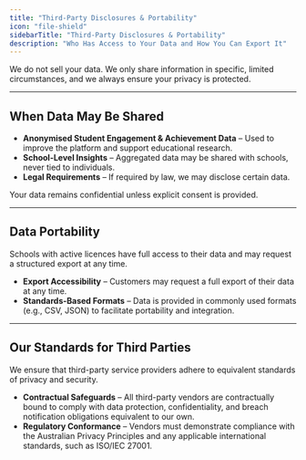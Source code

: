 ```yaml
---
title: "Third-Party Disclosures & Portability"
icon: "file-shield"
sidebarTitle: "Third-Party Disclosures & Portability"
description: "Who Has Access to Your Data and How You Can Export It"
---
```


We do not sell your data. We only share information in specific, limited circumstances, and we always ensure your privacy is protected.

---

## When Data May Be Shared
- **Anonymised Student Engagement & Achievement Data** – Used to improve the platform and support educational research.
- **School-Level Insights** – Aggregated data may be shared with schools, never tied to individuals.
- **Legal Requirements** – If required by law, we may disclose certain data.

Your data remains confidential unless explicit consent is provided.

---

## Data Portability
Schools with active licences have full access to their data and may request a structured export at any time.

- **Export Accessibility** – Customers may request a full export of their data at any time.
- **Standards-Based Formats** – Data is provided in commonly used formats (e.g., CSV, JSON) to facilitate portability and integration.

---

## Our Standards for Third Parties
We ensure that third-party service providers adhere to equivalent standards of privacy and security.

- **Contractual Safeguards** – All third-party vendors are contractually bound to comply with data protection, confidentiality, and breach notification obligations equivalent to our own.
- **Regulatory Conformance** – Vendors must demonstrate compliance with the Australian Privacy Principles and any applicable international standards, such as ISO/IEC 27001.